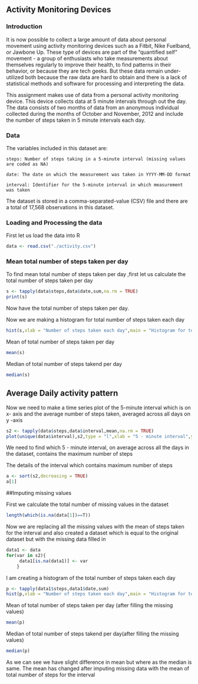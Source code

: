 
## Activity Monitoring Devices


### Introduction

It is now possible to collect a large amount of data about personal movement using activity monitoring devices such as a Fitbit, Nike Fuelband, or Jawbone Up. These type of devices are part of the "quantified self" movement - a group of enthusiasts who take measurements about themselves regularly to improve their health, to find patterns in their behavior, or because they are tech geeks. But these data remain under-utilized both because the raw data are hard to obtain and there is a lack of statistical methods and software for processing and interpreting the data.

This assignment makes use of data from a personal activity monitoring device. This device collects data at 5 minute intervals through out the day. The data consists of two months of data from an anonymous individual collected during the months of October and November, 2012 and include the number of steps taken in 5 minute intervals each day.

### Data

The variables included in this dataset are:

    steps: Number of steps taking in a 5-minute interval (missing values are coded as NA)

    date: The date on which the measurement was taken in YYYY-MM-DD format

    interval: Identifier for the 5-minute interval in which measurement was taken

The dataset is stored in a comma-separated-value (CSV) file and there are a total of 17,568 observations in this dataset.

### Loading and Processing the data

First let us load the data into R
```r
data <- read.csv("./activity.csv")
```

### Mean total number of steps taken per day

To find mean total number of steps taken per day ,first let us calculate the total number 
of steps taken per day

```r
s <- tapply(data$steps,data$date,sum,na.rm = TRUE)
print(s)
```

Now have the total number of steps taken per day.

Now we are making a histogram for total number of steps taken each day

```r
hist(s,xlab = "Number of steps taken each day",main = "Histogram for total number of steps taken each day")
```

Mean of total number of steps taken per day 

```r
mean(s)
```

Median of total number of steps takend per day

```r
median(s)
```

## Average Daily activity pattern

Now we need to make a time series plot of the 5-minute interval which is on x- axis and the average number of steps taken, averaged across all days on y -axis

```r
s2 <- tapply(data$steps,data$interval,mean,na.rm = TRUE)
plot(unique(data$interval),s2,type = "l",xlab = "5 - minute interval",ylab = "average number of steps taken,averaged across all days", main = "Average daily pattern")
```

We need to find which 5 - minute interval, on average across all the days in the dataset, contains the maximum number of steps

The details of the interval which contains maximum number of steps
```r
a <- sort(s2,decreasing = TRUE)
a[1]
```

##Imputing missing values

First we calculate the total number of missing values in the dataset

```r
length(which(is.na(data[1])==T))
```

Now we are replacing all the missing values with the mean of steps taken for the interval and also created a dataset which is equal to the original dataset but with the missing data filled in


```r
data1 <- data
for(var in s2){
     data1[is.na(data1)] <- var
    }
```

I am creating a histogram of the total number of steps taken each day 

```r
p <- tapply(data1$steps,data1$date,sum)
hist(p,xlab = "Number of steps taken each day",main = "Histogram for total number of steps taken each day(after missing data filled in)")
```

Mean of total number of steps taken per day (after filling the missing values)

```r
mean(p)
```

Median of total number of steps takend per day(after filling the missing values)

```r
median(p)
```

As we can see we have slight difference in mean but where as the median is same. The mean has changed after imputing missing data with the mean of total number of steps for the interval




